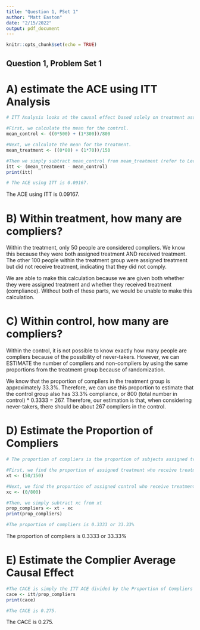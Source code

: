 ```yaml
---
title: "Question 1, PSet 1"
author: "Matt Easton"
date: "2/15/2022"
output: pdf_document
---
```


```r
knitr::opts_chunk$set(echo = TRUE)
```

## Question 1, Problem Set 1

# A) estimate the ACE using ITT Analysis
```r
# ITT Analysis looks at the causal effect based solely on treatment assignment.

#First, we calculate the mean for the control.
mean_control <- ((0*500) + (1*300))/800

#Next, we calculate the mean for the treatment. 
mean_treatment <- ((0*80) + (1*70))/150

#Then we simply subtract mean_control from mean_treatment (refer to Lecture 3 Slide 22)
itt <- (mean_treatment - mean_control)
print(itt)

# The ACE using ITT is 0.09167. 
```
The ACE using ITT is 0.09167.

# B) Within treatment, how many are compliers?
Within the treatment, only 50 people are considered compliers. We know this because they were both assigned treatment AND received treatment. The other 100 people within the treatment group were assigned treatment but did not receive treatment, indicating that they did not comply. 

We are able to make this calculation because we are given both whether they were assigned treatment and whether they received treatment (compliance). Without both of these parts, we would be unable to make this calculation.

# C) Within control, how many are compliers?
Within the control, it is not possible to know exactly how many people are compliers because of the possibility of never-takers. However, we can ESTIMATE the number of compliers and non-compliers by using the same proportions from the treatment group because of randomization. 

We know that the proportion of compliers in the treatment group is approximately 33.3%. Therefore, we can use this proportion to estimate that the control group also has 33.3% compliance, or 800 (total number in control) * 0.3333 = 267. Therefore, our estimation is that, when considering never-takers, there should be about 267 compliers in the control. 

# D) Estimate the Proportion of Compliers
```r
# The proportion of compliers is the proportion of subjects assigned treatment that receive treatment MINUS the proportion of subjets assigned control that instead receive treatment (refer to Lecture 3 slides 26-28)

#First, we find the proportion of assigned treatment who receive treatment 
xt <- (50/150)

#Next, we find the proportion of assigned control who receive treatment
xc <- (0/800)

#Then, we simply subtract xc from xt
prop_compliers <- xt - xc
print(prop_compliers)

#The proportion of compliers is 0.3333 or 33.33%
```
The proportion of compliers is 0.3333 or 33.33%

# E) Estimate the Complier Average Causal Effect
``` r
#The CACE is simply the ITT ACE divided by the Proportion of Compliers (refer to Lecture 3 slide 28)
cace <- itt/prop_compliers
print(cace)

#The CACE is 0.275.
```
The CACE is 0.275.
